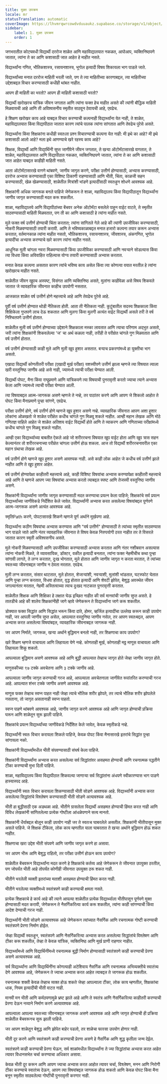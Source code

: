 ```yaml
---
title: मुक्त उपक्रम
locale: mr
statusTranslation: automatic
coverImage: https://lhvmrqwrcowdvduuaukz.supabase.co/storage/v1/object/public/strapi-uploads/small_cover-educacion-fundamental.webp-2d51a7828a2b1309555be27f7e2a61a0.webp
sidebar:
    label: 1. मुक्त उपक्रम
    order: 1
---
```

जगभरातील कोट्यवधी विद्यार्थी दररोज शाळेत आणि महाविद्यालयात नकळत, आपोआप, व्यक्तिनिष्ठपणे जातात, त्यांना ते का आणि कशासाठी जात आहेत हे माहीत नसते.

विद्यार्थ्यांना गणित, भौतिकशास्त्र, रसायनशास्त्र, भूगोल इत्यादी विषय शिकायला भाग पाडले जाते.

विद्यार्थ्यांच्या मनात दररोज माहिती भरली जाते, पण ते त्या माहितीच्या कारणाबद्दल, त्या माहितीच्या उद्देशाबद्दल विचार करण्यासाठी कधीही थांबत नाहीत.

आपण ही माहिती का भरतो? आपण ही माहिती कशासाठी भरतो?

विद्यार्थी खरोखरच यांत्रिक जीवन जगतात आणि त्यांना फक्त हेच माहीत असते की त्यांनी बौद्धिक माहिती मिळवायची आहे आणि ती अविश्वसनीय स्मृतीत साठवून ठेवायची आहे, एवढेच.

हे शिक्षण खरोखर काय आहे याबद्दल विचार करण्याची कल्पनाही विद्यार्थ्यांना येत नाही, ते शाळेत, महाविद्यालयात किंवा विद्यापीठात जातात कारण त्यांचे पालक त्यांना सांगतात आणि तेवढेच पुरेसे असते.

विद्यार्थ्यांना किंवा शिक्षकांना कधीही स्वतःला प्रश्न विचारण्याची कल्पना येत नाही: मी इथे का आहे? मी इथे कशासाठी आलो आहे? मला इथे आणण्याचे खरे रहस्य काय आहे?

शिक्षक, विद्यार्थी आणि विद्यार्थिनी सुप्त जाणीवेने जीवन जगतात, ते खऱ्या ऑटोमॅटासारखे वागतात, ते शाळेत, महाविद्यालयात आणि विद्यापीठात नकळत, व्यक्तिनिष्ठपणे जातात, त्यांना ते का आणि कशासाठी जात आहेत याबद्दल काहीही माहिती नसते.

आता ऑटोमॅटासारखे वागणे थांबवणे, जाणीव जागृत करणे, परीक्षा उत्तीर्ण होण्यासाठी, अभ्यास करण्यासाठी, दररोज अभ्यास करण्यासाठी एका विशिष्ट ठिकाणी राहण्यासाठी आणि भीती, चिंता, काळजी सहन करण्यासाठी, खेळ खेळण्यासाठी, शाळेतील मित्रांशी भांडणे इत्यादींसाठी स्वतःहून शोधणे आवश्यक आहे.

शिक्षकांनी अधिक जागरूक बनले पाहिजे जेणेकरून ते शाळा, महाविद्यालय किंवा विद्यापीठातून विद्यार्थ्यांना जाणीव जागृत करण्यासाठी मदत करू शकतील.

शाळा, महाविद्यालये आणि विद्यापीठांच्या बेंचवर अनेक ऑटोमॅटा बसलेले पाहून वाईट वाटते, ते स्मृतीत साठवण्यासाठी माहिती मिळवतात, पण ती का आणि कशासाठी हे त्यांना माहीत नसते.

मुले फक्त वर्ष उत्तीर्ण होण्याची चिंता करतात; त्यांना सांगितले गेले आहे की त्यांनी उपजीविका करण्यासाठी, नोकरी मिळवण्यासाठी तयारी करावी. आणि ते भविष्यकाळाबद्दल मनात हजारो कल्पना तयार करून अभ्यास करतात, वर्तमानकाळ त्यांना माहीत नसतो, भौतिकशास्त्र, रसायनशास्त्र, जीवशास्त्र, अंकगणित, भूगोल इत्यादींचा अभ्यास करण्याचे खरे कारण त्यांना माहीत नसते.

आधुनिक मुली चांगला नवरा मिळवण्यासाठी किंवा उपजीविका करण्यासाठी आणि नवऱ्याने सोडल्यास किंवा त्या विधवा किंवा अविवाहित राहिल्यास योग्य तयारी करण्यासाठी अभ्यास करतात.

मनात केवळ कल्पना असतात कारण त्यांचे भविष्य काय असेल किंवा त्या कोणत्या वयात मरतील हे त्यांना खरोखरच माहीत नसते.

शाळेतील जीवन खूपच अस्पष्ट, विसंगत आणि व्यक्तिनिष्ठ असते, मुलांना काहीवेळा असे विषय शिकवले जातात जे व्यावहारिक जीवनात काहीच उपयोगी नसतात.

आजकाल शाळेत वर्ष उत्तीर्ण होणे महत्त्वाचे आहे आणि तेवढेच पुरेसे आहे.

पूर्वी वर्ष उत्तीर्ण होण्यात थोडी नैतिकता होती. आता ती नैतिकता नाही. कुटुंबातील सदस्य शिक्षकाला किंवा शिक्षिकेला गुप्तपणे लाच देऊ शकतात आणि मुलगा किंवा मुलगी अत्यंत वाईट विद्यार्थी असले तरी ते वर्ष निश्चितपणे उत्तीर्ण होतात.

शाळेतील मुली वर्ष उत्तीर्ण होण्याच्या उद्देशाने शिक्षकाला मस्का लावतात आणि त्याचा परिणाम अद्भुत असतो, जरी त्यांना शिक्षकांनी शिकवलेल्या 'ज' चा अर्थ कळला नाही, तरीही ते परीक्षेत चांगले गुण मिळवतात आणि वर्ष उत्तीर्ण होतात.

वर्ष उत्तीर्ण होण्यासाठी काही मुले आणि मुली खूप हुशार असतात. बर्‍याच प्रकरणांमध्ये हा युक्तीचा भाग असतो.

एखादा विद्यार्थी कोणतीतरी परीक्षा (एखादी मूर्ख परीक्षा) यशस्वीपणे उत्तीर्ण झाला म्हणजे त्या विषयात त्याला खरी वस्तुनिष्ठ जाणीव आहे असे नाही, ज्यामध्ये त्याची परीक्षा घेण्यात आली.

विद्यार्थी पोपट, मैना किंवा राघूप्रमाणे आणि यांत्रिकपणे त्या विषयाची पुनरावृत्ती करतो ज्याचा त्याने अभ्यास केला आणि ज्यामध्ये त्याची परीक्षा घेण्यात आली.

त्या विषयाबद्दल आत्म-जागरूक असणे म्हणजे ते नव्हे, तर पाठांतर करणे आणि आपण जे शिकलो आहोत ते पोपट किंवा मैनाप्रमाणे पुन्हा सांगणे, एवढेच.

परीक्षा उत्तीर्ण होणे, वर्ष उत्तीर्ण होणे म्हणजे खूप हुशार असणे नव्हे. व्यावहारिक जीवनात आपण अशा हुशार लोकांना ओळखतो जे शाळेत परीक्षेत कधीच चांगले गुण मिळवू शकले नाहीत. आम्ही महान लेखक आणि मोठे गणितज्ञ पाहिले आहेत जे शाळेत अतिशय वाईट विद्यार्थी होते आणि ते व्याकरण आणि गणिताच्या परीक्षांमध्ये कधीच चांगले गुण मिळवू शकले नाहीत.

आम्ही एका विद्यार्थ्याच्या बाबतीत ऐकले आहे जो शरीररचना विषयात खूप वाईट होता आणि खूप त्रास सहन केल्यानंतर तो शरीररचनाच्या परीक्षेत चांगला उत्तीर्ण होऊ शकला. आज तो विद्यार्थी शरीररचनावरील एका महान ग्रंथाचा लेखक आहे.

वर्ष उत्तीर्ण होणे म्हणजे खूप हुशार असणे आवश्यक नाही. असे काही लोक आहेत जे कधीच वर्ष उत्तीर्ण झाले नाहीत आणि ते खूप हुशार आहेत.

वर्ष उत्तीर्ण होण्यापेक्षा काहीतरी महत्त्वाचे आहे, काही विशिष्ट विषयांचा अभ्यास करण्यापेक्षा काहीतरी महत्त्वाचे आहे आणि ते म्हणजे आपण ज्या विषयांचा अभ्यास करतो त्याबद्दल स्पष्ट आणि तेजस्वी वस्तुनिष्ठ जाणीव असणे.

शिक्षकांनी विद्यार्थ्यांना जाणीव जागृत करण्यासाठी मदत करण्याचा प्रयत्न केला पाहिजे; शिक्षकांचे सर्व प्रयत्न विद्यार्थ्यांच्या जाणीवेकडे निर्देशित केले जावेत. विद्यार्थ्यांनी अभ्यास करत असलेल्या विषयांबद्दल पूर्णपणे आत्म-जागरूक असणे अत्यंत आवश्यक आहे.

स्मृतिPath करणे, पोपटासारखे शिकणे म्हणजे पूर्ण अर्थाने मूर्खपणा आहे.

विद्यार्थ्यांना कठीण विषयांचा अभ्यास करण्यास आणि "वर्ष उत्तीर्ण" होण्यासाठी ते त्यांच्या स्मृतीत साठवण्यास भाग पाडले जाते आणि नंतर व्यावहारिक जीवनात ते विषय केवळ निरुपयोगी ठरत नाहीत तर ते विसरले जातात कारण स्मृती अविश्वसनीय असते.

मुले नोकरी मिळवण्यासाठी आणि उपजीविका करण्यासाठी अभ्यास करतात आणि नंतर नशीबवान असल्यास त्यांना नोकरी मिळते, ते व्यावसायिक, डॉक्टर, वकील इत्यादी बनतात, त्यांना फक्त नेहमीचीच कथा पुन्हा सांगावी लागते, ते लग्न करतात, दुःख भोगतात, मुले होतात आणि जाणीव जागृत न करता मरतात, ते त्यांच्या स्वतःच्या जीवनाबद्दल जाणीव न ठेवता मरतात. एवढेच.

मुली लग्न करतात, संसार थाटतात, मुले होतात, शेजाऱ्यांशी, नवऱ्याशी, मुलांशी भांडतात, घटस्फोट घेतात आणि पुन्हा लग्न करतात, विधवा होतात, वृद्ध होतात इत्यादी आणि शेवटी झोपेत, बेशुद्ध अवस्थेत जीवन जगल्यानंतर मरतात, नेहमी अस्तित्वाच्या त्याच दुःखद नाटकात पुनरावृत्ती करतात.

शाळेतील शिक्षक आणि शिक्षिका हे लक्षात घेऊ इच्छित नाहीत की सर्व मानवांची जाणीव सुप्त असते. हे तातडीचे आहे की शालेय शिक्षकांनीही जागे व्हावे जेणेकरून ते विद्यार्थ्यांना जागे करू शकतील.

डोक्यात फक्त सिद्धांत आणि सिद्धांत भरून किंवा दांते, होमर, व्हर्जिल इत्यादींचा उल्लेख करून काही उपयोग नाही, जर आपली जाणीव सुप्त असेल, आपल्यात वस्तुनिष्ठ जाणीव नसेल, तर आपण स्वतःबद्दल, आपण अभ्यास करत असलेल्या विषयांबद्दल, व्यावहारिक जीवनाबद्दल जागरूक नाही.

जर आपण निर्माते, जागरूक, खऱ्या अर्थाने बुद्धिमान बनलो नाही, तर शिक्षणाचा काय उपयोग?

खरे शिक्षण म्हणजे वाचायला आणि लिहायला येणे नव्हे. कोणताही मूर्ख, कोणताही मठ्ठ माणूस वाचायला आणि लिहायला शिकू शकतो.

आपल्याला बुद्धिमान असणे आवश्यक आहे आणि बुद्धी आपल्यात तेव्हाच जागृत होते जेव्हा जाणीव जागृत होते.

माणुसकीच्या ९७ टक्के अवचेतना आणि ३ टक्के जाणीव आहे.

आपल्याला जाणीव जागृत करण्याची गरज आहे, आपल्याला अवचेतनाला जाणीवेत रूपांतरित करण्याची गरज आहे. आपल्यात शंभर टक्के जाणीव असणे आवश्यक आहे.

माणूस फक्त तेव्हाच स्वप्न पाहत नाही जेव्हा त्याचे भौतिक शरीर झोपते, तर त्याचे भौतिक शरीर झोपलेले नसताना, तो जागृत असतानाही स्वप्न पाहतो.

स्वप्न पाहणे थांबवणे आवश्यक आहे, जाणीव जागृत करणे आवश्यक आहे आणि जागृत होण्याची प्रक्रिया घरून आणि शाळेतून सुरू झाली पाहिजे.

शिक्षकांचे प्रयत्न विद्यार्थ्यांच्या जाणीवेकडे निर्देशित केले जावेत, केवळ स्मृतीकडे नव्हे.

विद्यार्थ्यांनी स्वतः विचार करायला शिकले पाहिजे, केवळ पोपट किंवा मैनासारखे इतरांचे सिद्धांत पुन्हा सांगायला नको.

शिक्षकांनी विद्यार्थ्यांमधील भीती संपवण्यासाठी संघर्ष केला पाहिजे.

शिक्षकांनी विद्यार्थ्यांना अभ्यास करत असलेल्या सर्व सिद्धांतांवर असहमत होण्याची आणि रचनात्मक पद्धतीने टीका करण्याची मुभा दिली पाहिजे.

शाळा, महाविद्यालय किंवा विद्यापीठात शिकवल्या जाणाऱ्या सर्व सिद्धांतांना अंधपणे स्वीकारण्यास भाग पाडणे हास्यास्पद आहे.

विद्यार्थ्यांनी स्वतः विचार करायला शिकण्यासाठी भीती सोडणे आवश्यक आहे. विद्यार्थ्यांनी अभ्यास करत असलेल्या सिद्धांतांचे विश्लेषण करण्यासाठी भीती सोडणे अत्यावश्यक आहे.

भीती हा बुद्धीसाठी एक अडथळा आहे. भीतीने ग्रासलेला विद्यार्थी असहमत होण्याची हिंमत करत नाही आणि विविध लेखकांनी सांगितलेल्या प्रत्येक गोष्टीला आंधळेपणाने सत्य मानतो.

शिक्षकांनी धैर्याबद्दल बोलून काही उपयोग नाही जर ते स्वतःच घाबरलेले असतील. शिक्षकांनी भीतीपासून मुक्त असले पाहिजे. जे शिक्षक टीकेला, लोक काय म्हणतील याला घाबरतात ते खऱ्या अर्थाने बुद्धिमान होऊ शकत नाहीत.

शिक्षणाचा खरा उद्देश भीती संपवणे आणि जाणीव जागृत करणे हा असावा.

जर आपण भीरू आणि बेशुद्ध राहिलो, तर परीक्षा उत्तीर्ण होऊन काय उपयोग?

शाळेतील बेंचवरून विद्यार्थ्यांना मदत करणे हे शिक्षकांचे कर्तव्य आहे जेणेकरून ते जीवनात उपयुक्त ठरतील, पण जोपर्यंत भीती आहे तोपर्यंत कोणीही जीवनात उपयुक्त ठरू शकत नाही.

भीतीने भरलेली व्यक्ती इतरांच्या मताशी असहमत होण्याची हिंमत करत नाही.

भीतीने भरलेल्या व्यक्तीमध्ये स्वतंत्रपणे काही करण्याची क्षमता नसते.

प्रत्येक शिक्षकाचे हे कार्य आहे की त्याने आपल्या शाळेतील प्रत्येक विद्यार्थ्याला भीतीपासून पूर्णपणे मुक्त होण्यासाठी मदत करावी, जेणेकरून ते नैसर्गिकरित्या कार्य करू शकतील, त्यांना काही सांगण्याची किंवा आदेश देण्याची गरज नाही.

विद्यार्थ्यांनी भीती सोडणे अत्यावश्यक आहे जेणेकरून त्यांच्यात नैसर्गिक आणि रचनात्मक गोष्टी करण्याची स्वतंत्रपणे प्रेरणा निर्माण होईल.

जेव्हा विद्यार्थी स्वतःहून, स्वतंत्रपणे आणि नैसर्गिकरित्या अभ्यास करत असलेल्या सिद्धांतांचे विश्लेषण आणि टीका करू शकतील, तेव्हा ते केवळ यांत्रिक, व्यक्तिनिष्ठ आणि मूर्ख प्राणी राहणार नाहीत.

विद्यार्थ्यांमध्ये आणि विद्यार्थिनींमध्ये रचनात्मक बुद्धी निर्माण होण्यासाठी स्वतंत्रपणे काही करण्याची प्रेरणा असणे अत्यावश्यक आहे.

सर्व विद्यार्थ्यांना आणि विद्यार्थिनींना कोणत्याही अटेशिवाय नैसर्गिक आणि रचनात्मक अभिव्यक्तीचे स्वातंत्र्य देणे आवश्यक आहे, जेणेकरून ते ज्याचा अभ्यास करत आहेत त्याबद्दल ते जागरूक होऊ शकतील.

रचनात्मक शक्ती केवळ तेव्हाच व्यक्त होऊ शकते जेव्हा आपल्याला टीका, लोक काय म्हणतील, शिक्षकांचा धाक, नियम इत्यादींची भीती वाटत नाही.

मानवी मन भीती आणि कर्मठपणामुळे भ्रष्ट झाले आहे आणि ते स्वतंत्र आणि नैसर्गिकरित्या काहीतरी करण्याची प्रेरणा देऊन नव्याने निर्माण करणे अत्यावश्यक आहे.

आपल्याला आपल्या स्वतःच्या जीवनाबद्दल जागरूक असणे आवश्यक आहे आणि जागृत होण्याची ही प्रक्रिया शाळेतील बेंचवरूनच सुरू झाली पाहिजे.

जर आपण शाळेतून बेशुद्ध आणि झोपेत बाहेर पडलो, तर शाळेचा फारसा उपयोग होणार नाही.

भीती दूर करणे आणि स्वतंत्रपणे काही करण्याची प्रेरणा असणे हे नैसर्गिक आणि शुद्ध कृतीला जन्म देईल.

स्वतंत्रपणे काही करण्याची प्रेरणा घेऊन, सर्व शाळांमधील विद्यार्थ्यांना ते ज्या सिद्धांतांचा अभ्यास करत आहेत त्यावर विधानसभेत चर्चा करण्याचा अधिकार असावा.

केवळ भीती दूर करून आणि आपण ज्याचा अभ्यास करत आहोत त्यावर चर्चा, विश्लेषण, मनन आणि निरोगी टीका करण्याचे स्वातंत्र्य देऊन, आपण त्या विषयांबद्दल जागरूक होऊ शकतो आणि केवळ पोपट किंवा मैना बनून स्मृतीत साठवलेल्या गोष्टींची पुनरावृत्ती करणार नाही.

